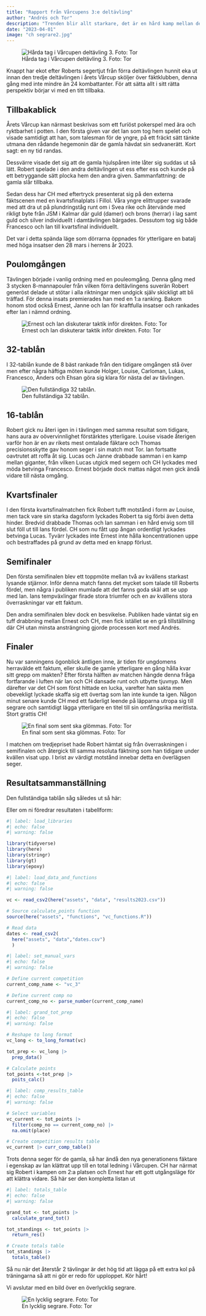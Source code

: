 ```yaml
---
title: "Rapport från Vårcupens 3:e deltävling"
author: "Andrés och Tor"
description: "Trenden blir allt starkare, det är en hård kamp mellan det nya och det gamla och hittills ser det ut som att de gamla håller fortet."
date: "2023-04-01"
image: "ch segrare2.jpg"
---
```


![Hårda tag i Vårcupen deltävling 3. Foto: Tor](kamp2.jpg)

Knappt har ekot efter Roberts segertjut från förra deltävlingen hunnit eka ut innan den tredje deltävlingen i årets Vårcup sköljer över fäktklubben, denna gång med inte mindre än 24 kombattanter. För att sätta allt i sitt rätta perspektiv börjar vi med en titt tillbaka.

## Tillbakablick

Årets Vårcup kan närmast beskrivas som ett furiöst pokerspel med ära och ryktbarhet i potten. I den första given var det Ian som tog hem spelet och visade samtidigt att han, som talesman för de yngre, på ett fräckt sätt tänkte utmana den rådande hegemonin där de gamla hävdat sin sedvanerätt. Kort sagt: en ny tid randas.

Dessvärre visade det sig att de gamla hjulspåren inte låter sig suddas ut så lätt. Robert spelade i den andra deltävlingen ut ess efter ess och kunde på ett betryggande sätt plocka hem den andra given. Sammanfattning: de gamla slår tillbaka.

Sedan dess har CH med eftertryck presenterat sig på den externa fäktscenen med en kvartsfinalplats i Fillol. Våra yngre elittrupper svarade med att dra ut på plundringståg runt om i Svea rike och återvände med rikligt byte från JSM i Kalmar där guld (damer) och brons (herrar) i lag samt guld och silver individuellt i damtävlingen bärgades. Dessutom tog sig både Francesco och Ian till kvartsfinal individuellt. 

Det var i detta spända läge som dörrarna öppnades för ytterligare en batalj med höga insatser den 28 mars i herrens år 2023.

## Poulomgången

Tävlingen började i vanlig ordning med en pouleomgång. Denna gång med 3 stycken 8-mannapouler från vilken förra deltävlingens suverän Robert generöst delade ut stötar i alla riktningar men undgick själv skickligt att bli träffad. För denna insats premierades han med en 1:a ranking. Bakom honom stod också Ernest, Janne och Ian för kraftfulla insatser och rankades efter Ian i nämnd ordning.

![Ernest och Ian diskuterar taktik inför direkten. Foto: Tor](taktik2.jpg){fig-alt="Ernest och Ian diskuterar taktik inför direkten"}

## 32-tablån

I 32-tablån kunde de 8 bäst rankade från den tidigare omgången stå över men efter några häftiga möten kunde Holger, Louise, Carloman, Lukas, Francesco, Anders och Ehsan göra sig klara för nästa del av tävlingen.

![Den fullständiga 32 tablån.](tabla.jpg)

## 16-tablån

Robert gick nu återi igen in i tävlingen med samma resultat som tidigare, hans aura av oövervinnlighet förstärktes ytterligare. Louise visade återigen varför hon är en av rikets mest omtalade fäktare och Thomas precisionsskytte gav honom seger i sin match mot Tor. Ian fortsatte oavtrutet att roffa åt sig. Lucas och Janne drabbade samman i en kamp mellan giganter, från vilken Lucas utgick med segern och CH lyckades med möda betvinga Francesco. Ernest började dock mattas något men gick ändå vidare till nästa omgång.

## Kvartsfinaler

I den första kvartsfinalmatchen fick Robert tufft motstånd i form av Louise, men tack vare sin starka dagsform lyckades Robert ta sig förbi även detta hinder. Bredvid drabbade Thomas och Ian samman i en hård envig som till slut föll ut till Ians fördel. CH som nu fått upp ångan ordentligt lyckades betvinga Lucas. Tyvärr lyckades inte Ernest inte hålla koncentrationen uppe och bestraffades på grund av detta med en knapp förlust.

## Semifinaler

Den första semifinalen blev ett toppmöte mellan två av kvällens starkast lysande stjärnor. Inför denna match fanns det mycket som talade till Roberts fördel, men några i publiken mumlade att det fanns goda skäl att se upp med Ian. Ians tempväxlingar firade stora triumfer och en av kvällens stora överraskningar var ett faktum.

Den andra semifinalen blev dock en besvikelse. Publiken hade väntat sig en tuff drabbning mellan Ernest och CH, men fick istället se en grå tillställning där CH utan minsta ansträngning gjorde processen kort med Andrés.

## Finaler

Nu var sanningens ögonblick äntligen inne, är tiden för ungdomens herravälde ett faktum, eller skulle de gamle ytterligare en gång hålla kvar sitt grepp om makten? Efter första hälften av matchen hängde denna fråga fortfarande i luften när Ian och CH dansade runt och utbytte tjuvnyp. Men därefter var det CH som först hittade en lucka, varefter han sakta men obevekligt lyckade skaffa sig ett övertag som Ian inte kunde ta igen. Någon minut senare kunde CH med ett faderligt leende på läpparna utropa sig till segrare och samtidigt lägga ytterligare en titel till sin omfångsrika meritlista. Stort grattis CH!

![En final som sent ska glömmas. Foto: Tor](ian-ch-final2.jpg){fig-alt="Final mellan CH och Ian"}

I matchen om tredjepriset hade Robert hämtat sig från överraskningen i semifinalen och återgick till samma resoluta fäktning som han tidigare under kvällen visat upp. I brist av värdigt motstånd innebar detta en överlägsen seger.

## Resultatsammanställning

Den fullständiga tablån såg således ut så här:

Eller om ni föredrar resultaten i tabellform:

```r
#| label: load_libraries
#| echo: false
#| warning: false

library(tidyverse)
library(here)
library(stringr)
library(gt)
library(epoxy)
```

```r
#| label: load_data_and_functions
#| echo: false
#| warning: false

vc <- read_csv2(here("assets", "data", "results2023.csv"))

# Source calculate_points function
source(here("assets", "functions", "vc_functions.R"))

# Read data
dates <- read_csv2(
  here("assets", "data","dates.csv")
  )
```

```r
#| label: set_manual_vars
#| echo: false
#| warning: false

# Define current competition
current_comp_name <- "vc_3"

# Define current comp no
current_comp_no <- parse_number(current_comp_name)
```

```r
#| label: grand_tot_prep
#| echo: false
#| warning: false

# Reshape to long format
vc_long <- to_long_format(vc) 

tot_prep <- vc_long |> 
  prep_data()

# Calculate points
tot_points <-tot_prep |> 
  poits_calc()

```

```r
#| label: comp_results_table
#| echo: false
#| warning: false

# Select variables
vc_current <- tot_points |> 
  filter(comp_no == current_comp_no) |> 
  na.omit(place)

# Create competition results table
vc_current |> curr_comp_table()
```

Trots denna seger för de gamla, så har ändå den nya generationens fäktare i egenskap av Ian klättrat upp till en total ledning i Vårcupen. CH har närmat sig Robert i kampen om 2:a platsen och Ernest har ett gott utgångsläge för att klättra vidare. Så här ser den kompletta listan ut

```r
#| label: totals_table
#| echo: false
#| warning: false

grand_tot <- tot_points |> 
  calculate_grand_tot()

tot_standings <- tot_points |> 
  return_res()

# Create totals table
tot_standings |> 
  totals_table()
```

Så nu när det återstår 2 tävlingar är det hög tid att lägga på ett extra kol på träningarna så att ni gör er redo för upploppet. Kör hårt!

Vi avslutar med en bild över en överlycklig segrare.

![En lycklig segrare. Foto: Tor](ch.jpeg)
